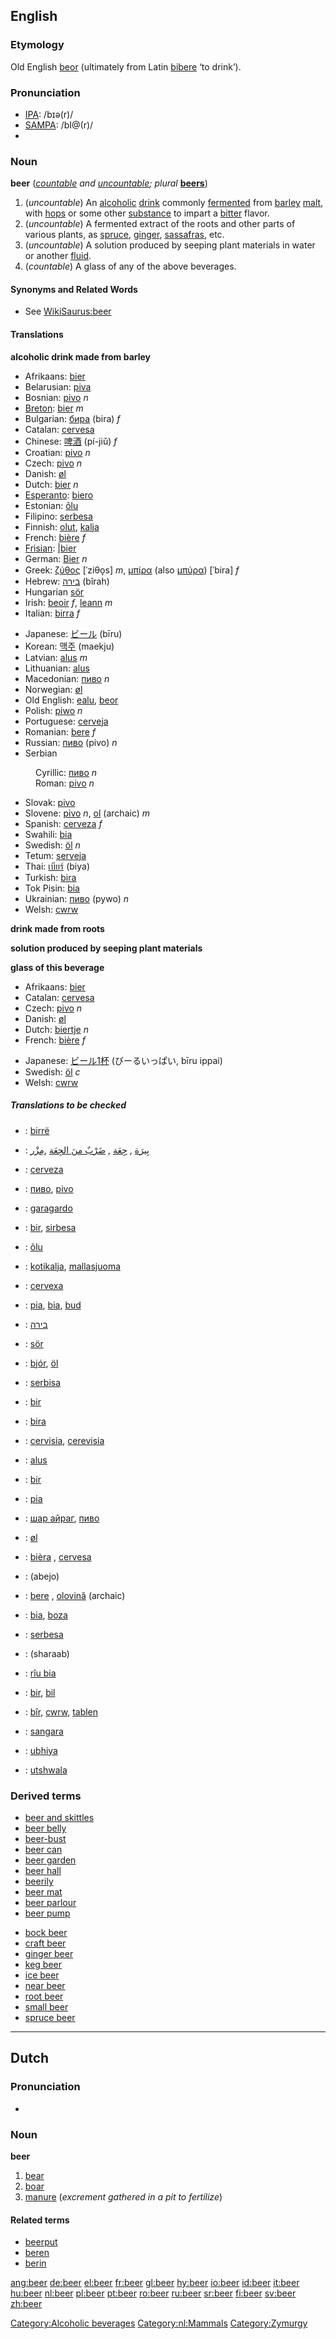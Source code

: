 {{wikipedia}}
==English==

===Etymology===
Old English [[beor]] (ultimately from Latin [[bibere]] ‘to drink’).

===Pronunciation===
*[[IPA]]: /bɪə(r)/
*[[SAMPA]]: /bI@(r)/
*{{audio|en-us-beer.ogg|Audio (US)}}

===Noun===
'''beer''' (''[[countable]] and [[uncountable]]; plural'' '''[[beers]]''')

#(''uncountable'') An [[alcoholic]] [[drink]] commonly [[ferment]]ed from [[barley]] [[malt]], with [[hop]]s or some other [[substance]] to impart a [[bitter]] flavor.
#(''uncountable'') A fermented extract of the roots and other parts of various plants, as [[spruce]], [[ginger]], [[sassafras]], etc.
#(''uncountable'') A solution produced by seeping plant materials in water or another [[fluid]].
#(''countable'') A glass of any of the above beverages.

====Synonyms and Related Words====
*See [[WikiSaurus:beer]]

====Translations====
'''alcoholic drink made from barley'''
{{top}}
*Afrikaans: [[bier#Afrikaans|bier]]
*Belarusian: [[piva]]
*Bosnian: [[pivo#Bosnian|pivo]] ''n''
*[[Breton]]: [[bier#Breton|bier]] ''m''
*Bulgarian: [[бира]] (bira) ''f''
*Catalan: [[cervesa]]
*Chinese: [[啤酒]] (pí-jiǔ) ''f''
*Croatian: [[pivo#Croatian|pivo]] ''n''
*Czech: [[pivo]] ''n''
*Danish: [[øl]] {{c}}
*Dutch: [[bier#Dutch|bier]] ''n''
*[[Esperanto]]: [[biero]]
*Estonian: [[õlu]]
*Filipino: [[serbesa]]
*Finnish: [[olut]], [[kalja]]
*French: [[bière]] ''f''
*[[Frisian]]: [[bier#Frisian||bier]]
*German: [[Bier#German|Bier]] ''n''
*Greek: [[ζύθος]] [ˈziθo̞s] ''m'', [[μπίρα]] (also [[μπύρα]]) [ˈbira] ''f''
*Hebrew: [[בירה]] (bîrah)
*Hungarian [[sör]]
*Irish: [[beoir]] ''f'', [[leann]] ''m''
*Italian: [[birra]] ''f''
{{mid}}
*Japanese: [[ビール]] (bīru)
*Korean: [[맥주]] (maekju)
*Latvian: [[alus]] ''m''
*Lithuanian: [[alus]]
*Macedonian: [[пиво#Macedonian|пиво]] ''n''
*Norwegian: [[øl]]
*Old English: [[ealu]], [[beor]]
*Polish: [[piwo]] ''n''
*Portuguese: [[cerveja]]
*Romanian: [[bere]] ''f''
*Russian: [[пиво]] (pivo) ''n''
*Serbian
:Cyrillic: [[пиво#Serbian|пиво]] ''n''
:Roman: [[pivo#Serbian|pivo]] ''n''
*Slovak: [[pivo]]
*Slovene: [[pivo]] ''n'', [[ol]] (archaic) ''m''
*Spanish: [[cerveza]] ''f''
*Swahili: [[bia]]
*Swedish: [[öl]] ''n''
*Tetum: [[serveja]]
*Thai: [[เบียร์]] (biya)
*Turkish: [[bira]]
*Tok Pisin: [[bia]]
*Ukrainian: [[пиво]] (pywo) ''n''
*Welsh: [[cwrw]]
{{bottom}}

'''drink made from roots'''
{{top}}
{{mid}}
{{bottom}}

'''solution produced by seeping plant materials'''
{{top}}
{{mid}}
{{bottom}}

'''glass of this beverage'''
{{top}}
*Afrikaans: [[bier#Afrikaans|bier]]
*Catalan: [[cervesa]]
*Czech: [[pivo]] ''n''
*Danish: [[øl]] {{c}}
*Dutch: [[biertje]] ''n''
*French: [[bière]] ''f''
{{mid}}
*Japanese: [[ビール1杯]] (びーるいっぱい, bīru ippai)
*Swedish: [[öl]] ''c''
*Welsh: [[cwrw]]
{{bottom}}

=====Translations to be checked=====
<!--Remove this section once all of the translations below have been moved into the tables above.-->
{{checktrans}}

*{{ttbc|Albanian}}: [[birrë]]
*{{ttbc|Arabic}}: [[بيرة|بِيرَة]] , [[جعة|جِعَة]] , [[ضرب من الجعة|ضَرْبٌ منَ الجِعَة]] ,[[مزر|مِزْر]] 
*{{ttbc|Asturian}}: [[cerveza]]
*{{ttbc|Azeri}}: [[пиво]], [[pivo]] 
*{{ttbc|Basque}}: [[garagardo]]
*{{ttbc|Cebuano}}: [[bir]], [[sirbesa]]
*{{ttbc|Estonian}}: [[õlu]]
*{{ttbc|Finnish}}: [[kotikalja]], [[mallasjuoma]]
*{{ttbc|Galician}}: [[cervexa]]
*{{ttbc|Hawaiian}}: [[pia]], [[bia]], [[bud]] 
*{{ttbc|Hebrew}}: [[בירה]] {{f}}
*{{ttbc|Hungarian}}: [[sör]]
*{{ttbc|Icelandic}}: [[bjór]], [[öl]]
*{{ttbc|Ilongo}}: [[serbisa]]
*{{ttbc|Indonesian}}: [[bir]]
*{{ttbc|Interlingua}}: [[bira]]
*{{ttbc|Latin}}: [[cervisia]], [[cerevisia]]
*{{ttbc|Lithuanian}}: [[alus]]
*{{ttbc|Malay}}: [[bir]]
*{{ttbc|Maori}}: [[pia#Maori|pia]]
*{{ttbc|Mongolian}}: [[шар айраг]], [[пиво]]
*{{ttbc|Norwegian}}: [[øl]]
*{{ttbc|Occitan}}: [[bièra]] {{f}}, [[cervesa]] {{f}} 
*{{ttbc|Persian}}: {{FAchar|[[ابجو|آبجو]]}} (abejo)
*{{ttbc|Romanian}}: [[bere#Romanian|bere]] {{f}}, [[olovină]] {{f}} (archaic)
*{{ttbc|Swahili}}: [[bia]], [[boza]]
*{{ttbc|Tagalog}}: [[serbesa]]
*{{ttbc|Urdu}}: (sharaab)
*{{ttbc|Vietnamese}}: [[r­îu bia]]
*{{ttbc|Volapük}}: [[bir]], [[bil]]
*{{ttbc|Welsh}}: [[bîr]], [[cwrw]], [[tablen]]
*{{ttbc|Wolof}}: [[sangara]]
*{{ttbc|Xhosa}}: [[ubhiya]]
*{{ttbc|Zulu}}: [[utshwala]]

===Derived terms===
{{top}}
*[[beer and skittles]]
*[[beer belly]]
*[[beer-bust]]
*[[beer can]]
*[[beer garden]]
*[[beer hall]]
*[[beerily]]
*[[beer mat]]
*[[beer parlour]]
*[[beer pump]]
{{mid}}
*[[bock beer]]
*[[craft beer]]
*[[ginger beer]]
*[[keg beer]]
*[[ice beer]]
*[[near beer]]
*[[root beer]]
*[[small beer]]
*[[spruce beer]]
{{bottom}}

[[Category:Alcoholic beverages]]

----

==Dutch==
[[Category:nl:Mammals]]
===Pronunciation===
*{{IPA|/bɛ:r/}}

===Noun===
{{nl-noun|beren|beertje}}
'''beer''' {{m}}
#[[bear|bear]]
#[[boar|boar]]
#[[manure|manure]] (''excrement gathered in a pit to fertilize'')

====Related terms====
*[[beerput]]
*[[beren]] {{pos v}}
*[[berin]]

[[Category:Zymurgy]]

[[ang:beer]]
[[de:beer]]
[[el:beer]]
[[fr:beer]]
[[gl:beer]]
[[hy:beer]]
[[io:beer]]
[[id:beer]]
[[it:beer]]
[[hu:beer]]
[[nl:beer]]
[[pl:beer]]
[[pt:beer]]
[[ro:beer]]
[[ru:beer]]
[[sr:beer]]
[[fi:beer]]
[[sv:beer]]
[[zh:beer]]